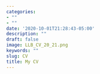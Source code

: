 ```yaml
---
categories:
- ""
- ""
date: '2020-10-01T21:28:43-05:00'
description: ""
draft: false
image: LLB_CV_20_21.png
keywords: ""
slug: CV
title: My CV
---
```


